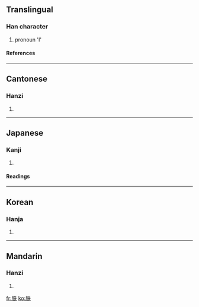 ==Translingual==
===Han character===
{{Han char|rn=74|rad=月|as=06|sn=10|four=7823<sub>4</sub>|canj=月廿大 (BTK)}}
# pronoun 'I'
====References====
{{Han ref|kx=0505.190|dkj=14361|dj=0884.120|hdz=32071.050|uh=6715|ud=26389|bh=AED3|bd=44755}}

----
==Cantonese==
===Hanzi===
{{yue-hanzi|jyut=|y=jam6}}
# {{defn|Cantonese}}

----
==Japanese==
===Kanji===
{{ja-kanji|grade=|rs=月06}}
# {{defn|Japanese}} 
====Readings====
{{ja-readings|on=[[ちん]] (chin), [[じん]] (jin), [[ちむ]] (chimu), [[ぢむ]] (jimu)|kun=[[われ]] (ware), [[わが]] (waga),　[[きざし]] (kizashi)}}

----
==Korean==
===Hanja===
{{ko-hanja|hangeul=짐|eumhun=|rv=jim|mr=chim|y=cim}}
# {{defn|Korean}}

----
==Mandarin==
===Hanzi===
{{cmn-hanzi|pin=[[zhèn]] (zhen4)|wg=chen<sup>4</sup>}}
# {{defn|Mandarin}}

[[fr:朕]]
[[ko:朕]]